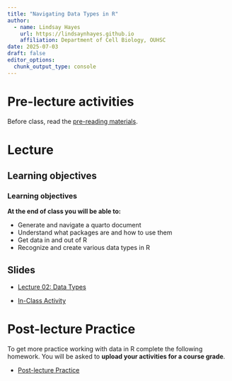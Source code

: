 ```yaml
---
title: "Navigating Data Types in R"
author: 
  - name: Lindsay Hayes
    url: https://lindsaynhayes.github.io
    affiliation: Department of Cell Biology, OUHSC
date: 2025-07-03
draft: false
editor_options: 
  chunk_output_type: console
---
```


# Pre-lecture activities

Before class, read the [pre-reading materials](https://lindsaynhayes.github.io/introR2025/readings/index_R02.html).

# Lecture

## Learning objectives

::: callout-note
### Learning objectives

**At the end of class you will be able to:**

-   Generate and navigate a quarto document
-   Understand what packages are and how to use them
-   Get data in and out of R
-   Recognize and create various data types in R
:::

## Slides

-   [Lecture 02: Data Types](https://docs.google.com/presentation/d/1RLm558R177W1YsYA_WG4J-fTfvFmnejrT4Ccf02t3l0/edit?usp=sharing)

-   [In-Class Activity](https://lindsaynhayes.github.io/introR2025/activities/classwork02/classwork_L02.html) 

# Post-lecture Practice

To get more practice working with data in R complete the following homework. You will be asked to **upload your activities for a course grade**.

-   [Post-lecture Practice](https://lindsaynhayes.github.io/introR2025/projects/assignment_1.qmd) 

